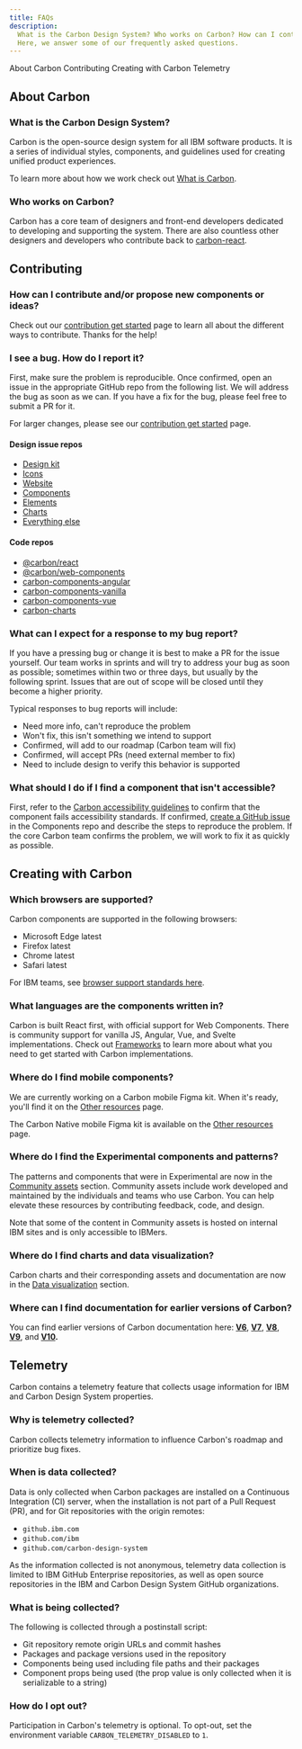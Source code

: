 ```yaml
---
title: FAQs
description:
  What is the Carbon Design System? Who works on Carbon? How can I contribute?
  Here, we answer some of our frequently asked questions.
---
```


<AnchorLinks>

<AnchorLink>About Carbon</AnchorLink>
<AnchorLink>Contributing</AnchorLink>
<AnchorLink>Creating with Carbon</AnchorLink>
<AnchorLink>Telemetry</AnchorLink>

</AnchorLinks>

## About Carbon

### What is the Carbon Design System?

Carbon is the open-source design system for all IBM software products. It is a
series of individual styles, components, and guidelines used for creating
unified product experiences.

To learn more about how we work check out
[What is Carbon](/all-about-carbon/what-is-carbon).

### Who works on Carbon?

Carbon has a core team of designers and front-end developers dedicated to
developing and supporting the system. There are also countless other designers
and developers who contribute back to
[carbon-react](https://github.com/carbon-design-system/carbon#contributors).

## Contributing

### How can I contribute and/or propose new components or ideas?

Check out our [contribution get started](/contributing/get-started) page to
learn all about the different ways to contribute. Thanks for the help!

### I see a bug. How do I report it?

First, make sure the problem is reproducible. Once confirmed, open an issue in
the appropriate GitHub repo from the following list. We will address the bug as
soon as we can. If you have a fix for the bug, please feel free to submit a PR
for it.

For larger changes, please see our
[contribution get started](/contributing/get-started) page.

#### Design issue repos

- [Design kit](https://github.com/carbon-design-system/carbon-design-kit/issues/new)
- [Icons](https://github.com/carbon-design-system/carbon-icons/issues/new)
- [Website](https://github.com/carbon-design-system/carbon-website/issues/new/choose)
- [Components](https://github.com/carbon-design-system/carbon/issues/new/choose)
- [Elements](https://github.com/carbon-design-system/carbon/issues/new/choose)
- [Charts](https://github.com/carbon-design-system/carbon-charts/issues/new)
- [Everything else](https://github.com/carbon-design-system/carbon/issues/new/choose)

#### Code repos

- [@carbon/react](https://github.com/carbon-design-system/carbon/issues/new/choose)
- [@carbon/web-components](https://github.com/carbon-design-system/carbon-for-ibm-dotcom/issues/new/choose)
- [carbon-components-angular](https://github.com/IBM/carbon-components-angular/issues/new)
- [carbon-components-vanilla](https://github.com/carbon-design-system/carbon/issues/new/choose)
- [carbon-components-vue](https://github.com/carbon-design-system/carbon-components-vue/issues/new)
- [carbon-charts](https://github.com/carbon-design-system/carbon-charts/issues/new)

### What can I expect for a response to my bug report?

If you have a pressing bug or change it is best to make a PR for the issue
yourself. Our team works in sprints and will try to address your bug as soon as
possible; sometimes within two or three days, but usually by the following
sprint. Issues that are out of scope will be closed until they become a higher
priority.

Typical responses to bug reports will include:

- Need more info, can't reproduce the problem
- Won't fix, this isn't something we intend to support
- Confirmed, will add to our roadmap (Carbon team will fix)
- Confirmed, will accept PRs (need external member to fix)
- Need to include design to verify this behavior is supported

### What should I do if I find a component that isn't accessible?

First, refer to the
[Carbon accessibility guidelines](/guidelines/accessibility/overview) to confirm
that the component fails accessibility standards. If confirmed,
[create a GitHub issue](https://github.com/carbon-design-system/carbon/issues/new/choose)
in the Components repo and describe the steps to reproduce the problem. If the
core Carbon team confirms the problem, we will work to fix it as quickly as
possible.

## Creating with Carbon

### Which browsers are supported?

Carbon components are supported in the following browsers:

- Microsoft Edge latest
- Firefox latest
- Chrome latest
- Safari latest

For IBM teams, see
[browser support standards here](https://w3.ibm.com/w3publisher/ibm-web-standards-external/standards-mandatory/browser-standards).

### What languages are the components written in?

Carbon is built React first, with official support for Web Components. There is
community support for vanilla JS, Angular, Vue, and Svelte implementations.
Check out [Frameworks](/developing/frameworks/react) to learn more about what
you need to get started with Carbon implementations.

### Where do I find mobile components?

We are currently working on a Carbon mobile Figma kit. When it's ready, you'll
find it on the
[Other resources](https://carbondesignsystem.com/designing/design-resources/#native-mobile)
page.

The Carbon Native mobile Figma kit is available on the
[Other resources](https://carbondesignsystem.com/designing/design-resources/#native-mobile)
page.

### Where do I find the Experimental components and patterns?

The patterns and components that were in Experimental are now in the
[Community assets](/community/overview) section. Community assets include work
developed and maintained by the individuals and teams who use Carbon. You can
help elevate these resources by contributing feedback, code, and design.

Note that some of the content in Community assets is hosted on internal IBM
sites and is only accessible to IBMers.

### Where do I find charts and data visualization?

Carbon charts and their corresponding assets and documentation are now in the
[Data visualization](/data-visualization/getting-started) section.

### Where can I find documentation for earlier versions of Carbon?

You can find earlier versions of Carbon documentation here:
**[V6](http://v6.carbondesignsystem.com/)**,
**[V7](http://v7.carbondesignsystem.com/)**,
**[V8](http://v8.carbondesignsystem.com/)**,
**[V9](http://v9.carbondesignsystem.com/)**, and
**[V10](http://v10.carbondesignsystem.com/).**

## Telemetry

Carbon contains a telemetry feature that collects usage information for IBM and
Carbon Design System properties.

### Why is telemetry collected?

Carbon collects telemetry information to influence Carbon's roadmap and
prioritize bug fixes.

### When is data collected?

Data is only collected when Carbon packages are installed on a Continuous
Integration (CI) server, when the installation is not part of a Pull Request
(PR), and for Git repositories with the origin remotes:

- `github.ibm.com`
- `github.com/ibm`
- `github.com/carbon-design-system`

As the information collected is not anonymous, telemetry data collection is
limited to IBM GitHub Enterprise repositories, as well as open source
repositories in the IBM and Carbon Design System GitHub organizations.

### What is being collected?

The following is collected through a postinstall script:

- Git repository remote origin URLs and commit hashes
- Packages and package versions used in the repository
- Components being used including file paths and their packages
- Component props being used (the prop value is only collected when it is
  serializable to a string)

### How do I opt out?

Participation in Carbon's telemetry is optional. To opt-out, set the environment
variable `CARBON_TELEMETRY_DISABLED` to `1`.
